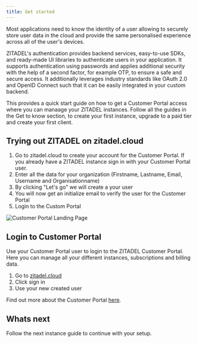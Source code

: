 ```yaml
---
title: Get started
---
```



Most applications need to know the identity of a user allowing to securely store user data in the cloud and provide the same personalised experience across all of the user's devices.

ZITADEL's authentication provides backend services, easy-to-use SDKs, and ready-made UI libraries to authenticate users in your application. It supports authentication using passwords and applies additional security with the help of a second factor, for example OTP, to ensure a safe and secure access.
It additionally leverages industry standards like OAuth 2.0 and OpenID Connect such that it can be easily integrated in your custom backend.

This provides a quick start guide on how to get a Customer Portal access where you can manaage your ZITADEL instances.
Follow all the guides in the Get to know section, to create your first instance, upgrade to a paid tier and create your first client.

## Trying out ZITADEL on zitadel.cloud

1. Go to zitadel.cloud to create your account for the Customer Portal. If you already have a ZITADEL instance sign in with your Customer Portal user.
2. Enter all the data for your organization (Firstname, Lastname, Email, Username and Organisationname)
3. By clicking "Let's go" we will create a your user
4. You will now get an initialize email to verify the user for the Customer Portal
5. Login to the Custom Portal

![Customer Portal Landing Page](/img/manuals/portal/customer_portal_landing_page.png)

## Login to Customer Portal

Use your Customer Portal user to login to the ZITADEL Customer Portal.
Here you can manage all your different instances, subscriptions and billing data.

1. Go to [zitadel.cloud](https://zitadel.cloud)
2. Click sign in
3. Use your new created user

Find out more about the Customer Portal [here](/docs/manuals/customerportal/overview).

## Whats next

Follow the next instance guide to continue with your setup.